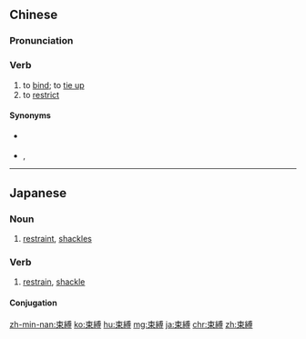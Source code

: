 {{also|束缚}}
==Chinese==
{{zh-forms|s=束缚}}

===Pronunciation===
{{zh-pron
|m=shù縛
|ma=Zh-shùfù.ogg
|c=cuk1 bok3
|mn=qz,xm,zz:sok-po̍k/tw:sok-pa̍k
|cat=v
}}

===Verb===
{{zh-verb}}

# to [[bind]]; to [[tie up]]
# to [[restrict]]

====Synonyms====
* {{qualifier|to bind; to tie up}} {{zh-l|捆綁}}
* {{qualifier|to restrict}} {{zh-l|限制}}, {{zh-l|約束}}

{{zh-cat|Intermediate}}

----

==Japanese==
{{ja-kanjitab|そく|ばく|yomi=on}}

===Noun===
{{ja-noun|そくばく}}

# [[restraint]], [[shackles]]

===Verb===
{{ja-verb-suru|そくばく}}

# [[restrain]], [[shackle]]

====Conjugation====
{{ja-suru|束縛|そくばく}}

[[zh-min-nan:束縛]]
[[ko:束縛]]
[[hu:束縛]]
[[mg:束縛]]
[[ja:束縛]]
[[chr:束縛]]
[[zh:束縛]]